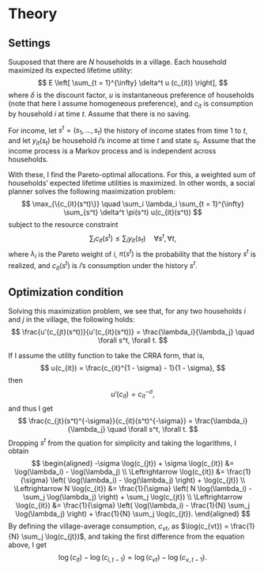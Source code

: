 # Theory

## Settings

Suuposed that there are $N$ households in a village. Each household maximized its expected lifetime utility: $$
  E \left[ \sum_{t = 1}^{\infty} \delta^t u (c_{it}) \right],
$$
where $\delta$ is the discount factor, $u$ is instantaneous preference of households (note that here I assume homogeneous preference), and $c_{it}$ is consumption by household $i$ at time $t$.
Assume that there is no saving.

For income, let $s^t = (s_1, \dots, s_t)$ the history of income states from time $1$ to $t$, and let $y_{it}(s_t)$ be household $i$'s income at time $t$ and state $s_t$.
Assume that the income process is a Markov process and is independent across households.

With these, I find the Pareto-optimal allocations.
For this, a weighted sum of households' expected lifetime utilities is maximized.
In other words, a social planner solves the following maximization problem:
$$
  \max_{\{c_{it}(s^t)\}} \quad \sum_i \lambda_i \sum_{t = 1}^{\infty} \sum_{s^t} \delta^t \pi(s^t) u(c_{it}(s^t))
$$ subject to the resource constraint $$
  \sum_i c_{it}(s^t) \le \sum_i y_{it}(s_t) \quad \forall s^t, \forall t,
$$
where $\lambda_i$ is the Pareto weight of $i$, $\pi(s^t)$ is the probability that the history $s^t$ is realized, and $c_{it}(s^t)$ is $i$'s consumption under the history $s^t$.

## Optimization condition

Solving this maximization problem, we see that, for any two households $i$ and $j$ in the village, the following holds: 
$$
  \frac{u'(c_{jt}(s^t))}{u'(c_{it}(s^t))} = \frac{\lambda_i}{\lambda_j} \quad \forall s^t, \forall t.
$$

If I assume the utility function to take the CRRA form, that is, $$
  u(c_{it}) = \frac{c_{it}^{1 - \sigma} - 1}{1 - \sigma},
$$
then
$$
  u'(c_{it}) = c_{it}^{- \sigma},
$$
and thus I get
$$
  \frac{c_{jt}(s^t)^{-\sigma}}{c_{it}(s^t)^{-\sigma}} = \frac{\lambda_i}{\lambda_j} \quad \forall s^t, \forall t.
$$
Dropping $s^t$ from the quation for simplicity and taking the logarithms, I obtain
$$
\begin{aligned}
  -\sigma \log(c_{jt}) + \sigma \log(c_{it}) &= \log(\lambda_i) - \log(\lambda_j) \\
  \Leftrightarrow \log(c_{it}) &= \frac{1}{\sigma} \left( \log(\lambda_i) - \log(\lambda_j) \right) + \log(c_{jt}) \\
  \Leftrightarrow N \log(c_{it}) &= \frac{1}{\sigma} \left( N \log(\lambda_i) - \sum_j \log(\lambda_j) \right) + \sum_j \log(c_{jt}) \\
  \Leftrightarrow \log(c_{it}) &= \frac{1}{\sigma} \left( \log(\lambda_i) - \frac{1}{N} \sum_j \log(\lambda_j) \right) + \frac{1}{N} \sum_j \log(c_{jt}).
\end{aligned}
$$
By defining the village-average consumption, $c_{vt}$, as $\log(c_{vt}) = \frac{1}{N} \sum_j \log(c_{jt})$, and taking the first difference from the equation above, I get $$
  \log(c_{it}) - \log(c_{i, t - 1}) = \log(c_{vt}) - \log(c_{v, t - 1}).
$$
